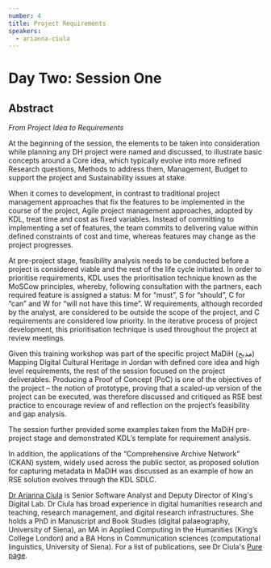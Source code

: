 ```yaml
---
number: 4
title: Project Requirements
speakers:
  - arianna-ciula
---
```


# Day Two: Session One

## Abstract

_From Project Idea to Requirements_

At the beginning of the session, the elements to be taken into consideration
while planning any DH project were named and discussed, to illustrate basic
concepts around a Core idea, which typically evolve into more refined Research
questions, Methods to address them, Management, Budget to support the project
and Sustainability issues at stake.

When it comes to development, in contrast to traditional project management
approaches that fix the features to be implemented in the course of the project,
Agile project management approaches, adopted by KDL, treat time and cost as
fixed variables. Instead of committing to implementing a set of features, the
team commits to delivering value within defined constraints of cost and time,
whereas features may change as the project progresses.

At pre-project stage, feasibility analysis needs to be conducted before a
project is considered viable and the rest of the life cycle initiated. In order
to prioritise requirements, KDL uses the prioritisation technique known as the
MoSCow principles, whereby, following consultation with the partners, each
required feature is assigned a status: M for “must”, S for “should”, C for “can”
and W for “will not have this time”. W requirements, although recorded by the
analyst, are considered to be outside the scope of the project, and C
requirements are considered low priority. In the iterative process of project
development, this prioritisation technique is used throughout the project at
review meetings.

Given this training workshop was part of the specific project MaDiH (مديح)
Mapping Digital Cultural Heritage in Jordan with defined core idea and high
level requirements, the rest of the session focused on the project deliverables.
Producing a Proof of Concept (PoC) is one of the objectives of the project – the
notion of prototype, proving that a scaled-up version of the project can be
executed, was therefore discussed and critiqued as RSE best practice to
encourage review of and reflection on the project’s feasibility and gap
analysis.

The session further provided some examples taken from the MaDiH pre-project
stage and demonstrated KDL’s template for requirement analysis.

In addition, the applications of the “Comprehensive Archive Network” (CKAN)
system, widely used across the public sector, as proposed solution for capturing
metadata in MaDiH was discussed as an example of how an RSE solution evolves
through the KDL SDLC.

<Download download="docs/2.1-Requirements.pdf" />
<Speakers>

[Dr Arianna Ciula](https://www.kdl.kcl.ac.uk/who-we-are/dr-arianna-ciula/) is
Senior Software Analyst and Deputy Director of King's Digital Lab. Dr Ciula has
broad experience in digital humanities research and teaching, research
management, and digital research infrastructures. She holds a PhD in Manuscript
and Book Studies (digital palaeography, University of Siena), an MA in Applied
Computing in the Humanities (King’s College London) and a BA Hons in
Communication sciences (computational linguistics, University of Siena). For a
list of publications, see Dr Ciula's
[Pure page](https://kclpure.kcl.ac.uk/portal/arianna.ciula.html).
